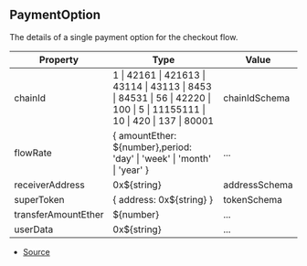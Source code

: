 ## PaymentOption

The details of a single payment option for the checkout flow.

| Property | Type | Value |
| ----------- | ----------- | ----------- |
| chainId | 1 \| 42161 \| 421613 \| 43114 \| 43113 \| 8453 \| 84531 \| 56 \| 42220 \| 100 \| 5 \| 11155111 \| 10 \| 420 \| 137 \| 80001 | chainIdSchema |
| flowRate | \{ amountEther: \$\{number},period: 'day' \| 'week' \| 'month' \| 'year' } | ... |
| receiverAddress | 0x\$\{string} | addressSchema |
| superToken | \{ address: 0x\$\{string} } | tokenSchema |
| transferAmountEther | \$\{number} | ... |
| userData | 0x\$\{string} | ... |


- [Source](https://github.com/superfluid-finance/widget/blob/28c3a53/packages/widget/src/core/PaymentOption.ts#L84)